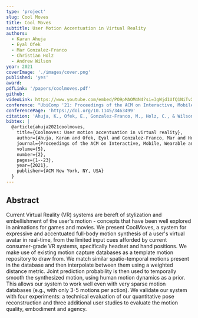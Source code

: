 ```yaml
---
type: 'project'
slug: Cool Moves
title: Cool Moves
subtitle: User Motion Accentuation in Virtual Reality
authors:
  - Karan Ahuja
  - Eyal Ofek
  - Mar Gonzalez-Franco
  - Christian Holz
  - Andrew Wilson
year: 2021
coverImage: './images/cover.png'
published: 'yes'
award:
pdfLink: '/papers/coolmoves.pdf'
github:
videoLink: https://www.youtube.com/embed/PO9pMAOM4N4?si=3gWjd1UfQ1NiTvXI
conference: "UbiComp '21: Proceedings of the ACM on Interactive, Mobile, Wearable and Ubiquitous Technologies"
conferencePage: 'https://doi.org/10.1145/3463499'
citation: 'Ahuja, K., Ofek, E., Gonzalez-Franco, M., Holz, C., & Wilson, A. D. (2021). Coolmoves: User motion accentuation in virtual reality. Proceedings of the ACM on Interactive, Mobile, Wearable and Ubiquitous Technologies, 5(2), 1-23.'
bibtex: |
  @article{ahuja2021coolmoves,
    title={Coolmoves: User motion accentuation in virtual reality},
    author={Ahuja, Karan and Ofek, Eyal and Gonzalez-Franco, Mar and Holz, Christian and Wilson, Andrew D},
    journal={Proceedings of the ACM on Interactive, Mobile, Wearable and Ubiquitous Technologies},
    volume={5},
    number={2},
    pages={1--23},
    year={2021},
    publisher={ACM New York, NY, USA}
  }
---
```


## Abstract

Current Virtual Reality (VR) systems are bereft of stylization and embellishment of the user's motion - concepts that have been well explored in animations for games and movies. We present CooIMoves, a system for expressive and accentuated full-body motion synthesis of a user's virtual avatar in real-time, from the limited input cues afforded by current consumer-grade VR systems, specifically headset and hand positions. We make use of existing motion capture databases as a template motion repository to draw from. We match similar spatio-temporal motions present in the database and then interpolate between them using a weighted distance metric. Joint prediction probability is then used to temporally smooth the synthesized motion, using human motion dynamics as a prior. This allows our system to work well even with very sparse motion databases (e.g., with only 3-5 motions per action). We validate our system with four experiments: a technical evaluation of our quantitative pose reconstruction and three additional user studies to evaluate the motion quality, embodiment and agency.
